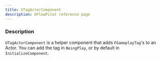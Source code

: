 ```yaml
---
title: UTagActorComponent
description: UFlowPilot reference page
---
```



<Ref c="UFlowPilotSettings" p="UDeveloperSettings" />

### Description

`UTagActorComponent` is a helper component that adds `FGameplayTag`'s to an Actor. 
You can add the tag in `BeingPlay`, or by default in `InitializeComponent`.
